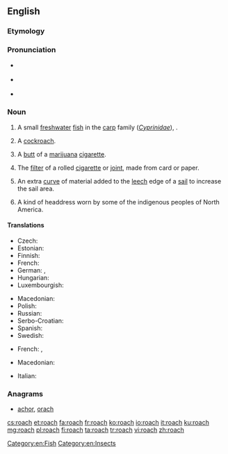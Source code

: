 ==English==
{{wikipedia}}
===Etymology===
{{rfe|lang=en}}
===Pronunciation===
* {{a|RP}} {{IPA|/ɹəʊtʃ/}}
* {{a|US}} {{IPA|/ɹoʊtʃ/}}
* {{rhymes|əʊtʃ}}

===Noun===
{{en-noun|es}}

# A small [[freshwater]] [[fish]] in the [[carp]] family (''[[Cyprinidae]]''), {{taxlink|Rutilus rutilus|species|noshow=1}}.
# {{context|US|lang=en}} A [[cockroach]].
# {{context|US|slang|smoking|lang=en}} A [[butt]] of a [[marijuana]] [[cigarette]].
# {{context|UK|slang|smoking|lang=en}} The [[filter]] of a rolled [[cigarette]] or [[joint]], made from card or paper.
# {{context|nautical|lang=en}} An extra [[curve]] of material added to the [[leech]] edge of a [[sail]] to increase the sail area.
# A kind of headdress worn by some of the indigenous peoples of North America.

====Translations====
{{trans-top|''Rutilus rutilus''}}
* Czech: {{t+|cs|plotice|f}}
* Estonian: {{t|et|särg}}
* Finnish: {{t+|fi|särki}}
* French: {{t+|fr|gardon|m}}
* German: {{t|de|Plötze|f}}, {{t|de|Rotauge|n}}
* Hungarian: {{t|hu|bodorka}}
* Luxembourgish: {{t|lb|Routa|n}}
{{trans-mid}}
* Macedonian: {{t|mk|црвеноперка|f|tr=crvenopérka}}
* Polish: {{t+|pl|płoć|f}}
* Russian: {{t+|ru|плотва|f|tr=plotvá|sc=Cyrl}}
* Serbo-Croatian: {{t|sh|bodorka|f}}
* Spanish: {{t|es|leucisco|m}}
* Swedish: {{t+|sv|mört|c}}
{{trans-bottom}}

{{trans-top|slang: butt of a marijuana cigarette}}
* French: {{t+|fr|cul|m}}, {{t|fr|cul de joint|m}}
{{trans-mid}}
* Macedonian: {{t|mk|фас|m|tr=fas}}
{{trans-bottom}}

{{trans-see|US: cockroach|cockroach}}

{{trans-top|nautical: curve in the bottom of a sail}}
* Italian: {{t|it|allunamento|m}}
{{trans-mid}}
{{trans-bottom}}

===Anagrams===
* [[achor#English|achor]], [[orach#English|orach]]

[[Category:en:Fish]]
[[Category:en:Insects]]

[[cs:roach]]
[[et:roach]]
[[fa:roach]]
[[fr:roach]]
[[ko:roach]]
[[io:roach]]
[[it:roach]]
[[ku:roach]]
[[mg:roach]]
[[pl:roach]]
[[fi:roach]]
[[ta:roach]]
[[tr:roach]]
[[vi:roach]]
[[zh:roach]]